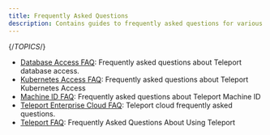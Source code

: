 ```yaml
---
title: Frequently Asked Questions
description: Contains guides to frequently asked questions for various Teleport features and use cases.
---
```


{/*TOPICS*/}

- [Database Access FAQ](faq/database-access.mdx): Frequently asked questions about Teleport database access.
- [Kubernetes Access FAQ](faq/kubernetes-access.mdx): Frequently asked questions about Teleport Kubernetes Access
- [Machine ID FAQ](faq/machine-id.mdx): Frequently asked questions about Teleport Machine ID
- [Teleport Enterprise Cloud FAQ](faq/cloud-hosting.mdx): Teleport cloud frequently asked questions.
- [Teleport FAQ](faq/faq.mdx): Frequently Asked Questions About Using Teleport
